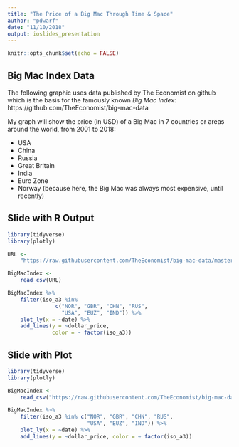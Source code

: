 ```yaml
---
title: "The Price of a Big Mac Through Time & Space"
author: "pdwarf"
date: "11/10/2018"
output: ioslides_presentation
---
```


```r
knitr::opts_chunk$set(echo = FALSE)
```

## Big Mac Index Data

The following graphic uses data published by The Economist on github which is the 
basis for the famously known *Big Mac Index*:  https://github.com/TheEconomist/big-mac-data

My graph will show the price (in USD) of a Big Mac in 7 countries or areas around the world, from 2001 to 2018:

- USA
- China
- Russia
- Great Britain
- India
- Euro Zone
- Norway (because here, the Big Mac was always most expensive, until recently)

## Slide with R Output

```r
library(tidyverse)
library(plotly)

URL <-
    "https://raw.githubusercontent.com/TheEconomist/big-mac-data/master/output-data/big-mac-full-index.csv"

BigMacIndex <- 
    read_csv(URL)

BigMacIndex %>%
    filter(iso_a3 %in% 
               c("NOR", "GBR", "CHN", "RUS",
                 "USA", "EUZ", "IND")) %>%
    plot_ly(x = ~date) %>%
    add_lines(y = ~dollar_price, 
              color = ~ factor(iso_a3))
```

## Slide with Plot

```r
library(tidyverse)
library(plotly)

BigMacIndex <- 
    read_csv("https://raw.githubusercontent.com/TheEconomist/big-mac-data/master/output-data/big-mac-full-index.csv")

BigMacIndex %>%
    filter(iso_a3 %in% c("NOR", "GBR", "CHN", "RUS",
                         "USA", "EUZ", "IND")) %>%
    plot_ly(x = ~date) %>%
    add_lines(y = ~dollar_price, color = ~ factor(iso_a3))
```

